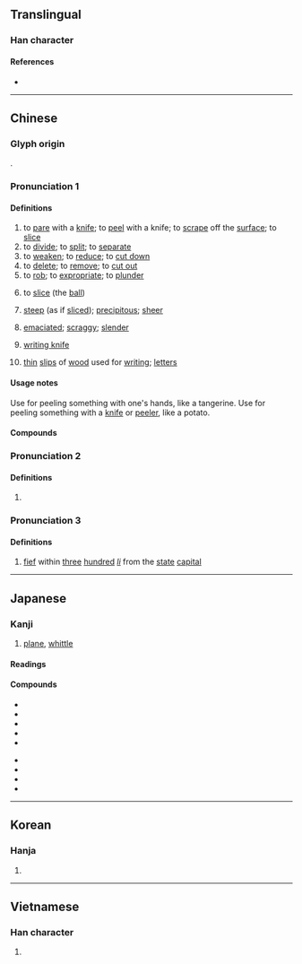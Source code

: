 {{character info/new}}
==Translingual==

===Han character===
{{Han char|rn=18|rad=刀|as=07|sn=9|four=92200|canj=FBLN|ids=⿰肖刂}}

====References====
* {{Han ref|kx=0140.050|dkj=38895|dj=0317.110|hdz=10341.020|uh=524A|ud=21066|bh=AB64|bd=43876}}

----

==Chinese==
{{zh-forms}}

===Glyph origin===
{{Han etym}}
{{Han compound|肖|刀|alt2=刂|ls=psc|c1=p|c2=s}}.

===Pronunciation 1===
{{zh-pron
|m=xiāo,xuē,xuè,2nb=Mainland,3nb=Taiwan
|m_note=xiāo - vernacular (“to pare; to slice the ball”); xuē/xuè - literary
|c=soek3
|h=pfs=siok
|md=siók
|mn=siah
|w=4xiaq
|mc=y
|oc=2+3,1
|ma=Zh-xiao.ogg
|cat=v,a,n
}}

====Definitions====
{{zh-hanzi}}

# to [[pare]] with a [[knife]]; to [[peel]] with a knife; to [[scrape]] off the [[surface]]; to [[slice]]
# to [[divide]]; to [[split]]; to [[separate]]
# to [[weaken]]; to [[reduce]]; to [[cut down]]
# to [[delete]]; to [[remove]]; to [[cut out]]
# to [[rob]]; to [[expropriate]]; to [[plunder]]
# {{lb|zh|table tennis}} to [[slice]] (the [[ball]])
# {{lb|zh|ideophonic}} [[steep]] (as if [[sliced]]); [[precipitous]]; [[sheer]]
# {{lb|zh|ideophonic}} [[emaciated]]; [[scraggy]]; [[slender]]
# {{lb|zh|historical}} [[書刀|writing knife]]
# {{lb|zh|historical}} [[thin]] [[slip]]s of [[wood]] used for [[writing]]; [[letters]]

====Usage notes====
Use {{zh-m|剝}} for peeling something with one's hands, like a tangerine. Use {{zh-m|削}} for peeling something with a [[knife]] or [[peeler]], like a potato.

====Compounds====
{{zh-der|fold=1|侵削|刀削冰|刀削麵|切削|刮削|刻削|削價|削地|削壁|削奪|削平|削弱|削成|削方為圓|削木為吏|削正|削減|削牘|削球|削瘦|削職|削肩|削色|削草|削蔥|削觚為圓|削足就履|削足適履|削趾適屨|削鉛筆|削鐵如泥|削除|削髮|削髮披緇|削髮為僧|削麵|剗削|剝削|剝削小民|剝削者|奏削|宋斤魯削|戌削|批削|改削|斧削|斲削|日削月朘|日朘月削|春秋筆削|朘削|洗削更革|減削|磨削|筆削|編削|蜂腰削背|蠲削|鉋削|銑削|銼削|削跡|瘦削}}

===Pronunciation 2===
{{zh-pron
|m=qiào
|c=
|dial=n
|cat=n
}}

====Definitions====
{{zh-hanzi}}

# {{zh-original|鞘|[[sword]] [[sheath]]}}

===Pronunciation 3===
{{zh-pron
|m=shào
|c=
|dial=n
|oc=1,n
|cat=n
}}

====Definitions====
{{zh-hanzi}}

# {{lb|zh|historical}} [[fief]] within [[three]] [[hundred]] ''[[li]]'' from the [[state]] [[capital]]

{{zh-cat|Intermediate}}

----

==Japanese==

===Kanji===
{{ja-kanji|grade=c|rs=刀07}}

# [[plane]], [[whittle]]

====Readings====
{{ja-readings
|goon=さく, しょう
|kanon=しょう
|kun=けず-る
}}

====Compounds====
{{top2}}
* {{ja-r|荒削り|あらけずり}}
* {{ja-r|掘削|くっさく}}
* {{ja-r|削り節|けずりぶし}}
* {{ja-r|削岩%機|さくがん%き}}
* {{ja-r|削減|さくげん}}
{{mid2}}
* {{ja-r|削除|さくじょ}}
* {{ja-r|削孔|さっこう}}
* {{ja-r|切削|せっさく}}
* {{ja-r|添削|てんさく}}
{{bottom}}

----

==Korean==

===Hanja===
{{ko-hanja|hangeul=삭|rv=sak|mr=sak}}

# {{rfdef|ko|sort=刀07}}

----

==Vietnamese==

===Han character===
{{vi-hantu|[[tước]], [[tược]], [[tướt]], [[tượt]]|rs=刀07}}

# {{rfdef|vi|sort=刀07}}